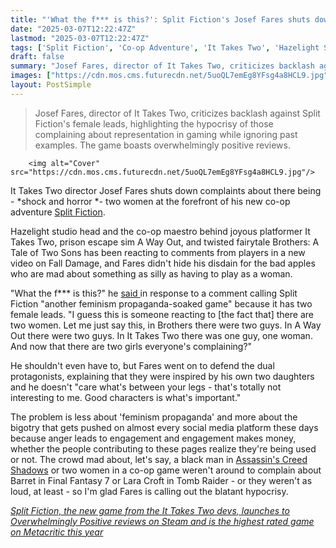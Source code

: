 ```yaml
---
title: "'What the f*** is this?': Split Fiction's Josef Fares shuts down players upset by the game's two female protagonists"
date: "2025-03-07T12:22:47Z"
lastmod: "2025-03-07T12:22:47Z"
tags: ['Split Fiction', 'Co-op Adventure', 'It Takes Two', 'Hazelight Studios', 'PC']
draft: false
summary: "Josef Fares, director of It Takes Two, criticizes backlash against Split Fiction's female leads, highlighting the hypocrisy of those complaining about representation in gaming while ignoring past examples. The game boasts overwhelmingly positive reviews."
images: ["https://cdn.mos.cms.futurecdn.net/5uoQL7emEg8YFsg4a8HCL9.jpg"]
layout: PostSimple
---
```

> Josef Fares, director of It Takes Two, criticizes backlash against Split Fiction's female leads, highlighting the hypocrisy of those complaining about representation in gaming while ignoring past examples. The game boasts overwhelmingly positive reviews.


        <img alt="Cover" src="https://cdn.mos.cms.futurecdn.net/5uoQL7emEg8YFsg4a8HCL9.jpg"/>
        
It Takes Two director Josef Fares shuts down complaints about there being - *shock and horror *- two women at the forefront of his new co-op adventure [Split Fiction](https://www.gamesradar.com/games/adventure/split-fiction-guide/).

Hazelight studio head and the co-op maestro behind joyous platformer It Takes Two, prison escape sim A Way Out, and twisted fairytale Brothers: A Tale of Two Sons has been reacting to comments from players in a new video on Fall Damage, and Fares didn't hide his disdain for the bad apples who are mad about something as silly as having to play as a woman.

"What the f*** is this?" he [said ](https://www.youtube.com/watch?v=zjgQpyc1gh4)in response to a comment calling Split Fiction "another feminism propaganda-soaked game" because it has two female leads. "I guess this is someone reacting to [the fact that] there are two women. Let me just say this, in Brothers there were two guys. In A Way Out there were two guys. In It Takes Two there was one guy, one woman. And now that there are two girls everyone's complaining?"

He shouldn't even have to, but Fares went on to defend the dual protagonists, explaining that they were inspired by his own two daughters and he doesn't "care what's between your legs - that's totally not interesting to me. Good characters is what's important."

The problem is less about 'feminism propaganda' and more about the bigotry that gets pushed on almost every social media platform these days because anger leads to engagement and engagement makes money, whether the people contributing to these pages realize they're being used or not. The crowd mad about, let's say, a black man in [Assassin's Creed Shadows](https://www.gamesradar.com/assassins-creed-shadows-guide/) or two women in a co-op game weren't around to complain about Barret in Final Fantasy 7 or Lara Croft in Tomb Raider - or they weren't as loud, at least - so I'm glad Fares is calling out the blatant hypocrisy.

[<em>Split Fiction, the new game from the It Takes Two devs, launches to Overwhelmingly Positive reviews on Steam and is the highest rated game on Metacritic this year</em>](https://www.gamesradar.com/games/adventure/split-fiction-the-new-game-from-the-it-takes-two-devs-launches-to-overwhelmingly-positive-reviews-on-steam-and-is-the-highest-rated-game-on-metacritic-this-year/)
        